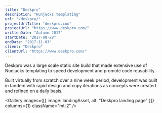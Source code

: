 ```yaml
---
title: "Deskpro"
description: "Nunjucks templating"
url: "/deskpro/"
projectUrlTitle: "deskpro.com"
projectUrl: "https://www.deskpro.com/"
writtenDate: "Autumn 2017"
startDate: "2017-08-28"
endDate: "2017-11-03"
client: "Deskpro"
clientUrl: "https://www.deskpro.com/"
---
```




Deskpro was a large scale static site build that made extensive use of Nunjucks templating to speed development and promote code reusability.

Built virtually from scratch over a nine week period, development was built in tandem with rapid design and copy iterations as concepts were created and refined on a daily basis.

<Gallery
  images={[{ image: landingAsset, alt: "Deskpro landing page" }]}
  columns={1}
  className="mt-2"
/>
